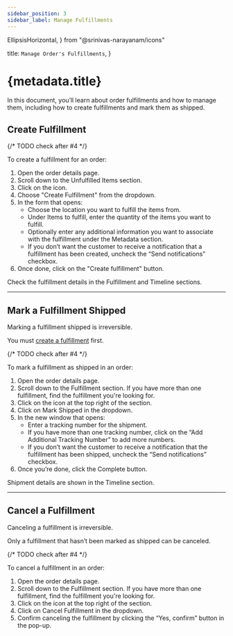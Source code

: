 ```yaml
---
sidebar_position: 3
sidebar_label: Manage Fulfillments
---
```


  EllipsisHorizontal, 
} from "@srinivas-narayanam/icons"

  title: `Manage Order's Fulfillments`,
}

# {metadata.title}

In this document, you’ll learn about order fulfillments and how to manage them, including how to create fulfillments and mark them as shipped.

## Create Fulfillment

{/* TODO check after #4 */}

To create a fulfillment for an order:

1. Open the order details page.
2. Scroll down to the Unfulfilled Items section.
3. Click on the <InlineIcon Icon={EllipsisHorizontal} alt="three-dots" /> icon.
4. Choose "Create Fulfillment" from the dropdown.
5. In the form that opens:
    - Choose the location you want to fulfill the items from.
    - Under Items to fulfill, enter the quantity of the items you want to fulfill.
    - Optionally enter any additional information you want to associate with the fulfillment under the Metadata section.
    - If you don’t want the customer to receive a notification that a fulfillment has been created, uncheck the “Send notifications” checkbox.
6. Once done, click on the "Create fulfillment" button.

Check the fulfillment details in the Fulfillment and Timeline sections.

---

## Mark a Fulfillment Shipped

<Note type="warning">

Marking a fulfillment shipped is irreversible.

</Note>

<Note type="check">

You must [create a fulfillment](#create-fulfillment) first.

</Note>

{/* TODO check after #4 */}

To mark a fulfillment as shipped in an order:

1. Open the order details page.
2. Scroll down to the Fulfillment section. If you have more than one fulfillment, find the fulfillment you're looking for.
3. Click on the <InlineIcon Icon={EllipsisHorizontal} alt="three-dots" /> icon at the top right of the section.
4. Click on Mark Shipped in the dropdown.
5. In the new window that opens:
    - Enter a tracking number for the shipment.
    - If you have more than one tracking number, click on the “Add Additional Tracking Number” to add more numbers.
    - If you don’t want the customer to receive a notification that the fulfillment has been shipped, uncheck the “Send notifications” checkbox.
6. Once you’re done, click the Complete button.

Shipment details are shown in the Timeline section.

---

## Cancel a Fulfillment

<Note type="warning">

Canceling a fulfillment is irreversible.

</Note>

<Note type="check">

Only a fulfillment that hasn’t been marked as shipped can be canceled.

</Note>

{/* TODO check after #4 */}

To cancel a fulfillment in an order:

1. Open the order details page.
2. Scroll down to the Fulfillment section. If you have more than one fulfillment, find the fulfillment you're looking for.
3. Click on the <InlineIcon Icon={EllipsisHorizontal} alt="three-dots" /> icon at the top right of the section.
4. Click on Cancel Fulfillment in the dropdown.
5. Confirm canceling the fulfillment by clicking the “Yes, confirm” button in the pop-up.
